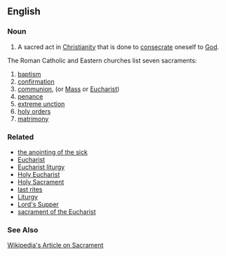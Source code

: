 ==English==

===Noun===
#A sacred act in [[Christianity]] that is done to [[consecrate]] oneself to [[God]].  

The Roman Catholic and Eastern churches list seven sacraments:
# [[baptism]]
# [[confirmation]]
# [[communion]], (or [[Mass]] or [[Eucharist]]) 
# [[penance]]
# [[extreme unction]]
# [[holy orders]]
# [[matrimony]]

===Related===
*[[the anointing of the sick]]
*[[Eucharist]]
*[[Eucharist liturgy]]
*[[Holy Eucharist]]
*[[Holy Sacrament]]
*[[last rites]]
*[[Liturgy]]
*[[Lord's Supper]]
*[[sacrament of the Eucharist]]

===See Also===
[http://en.wikipedia.org/wiki/Sacrament Wikipedia's Article on Sacrament]